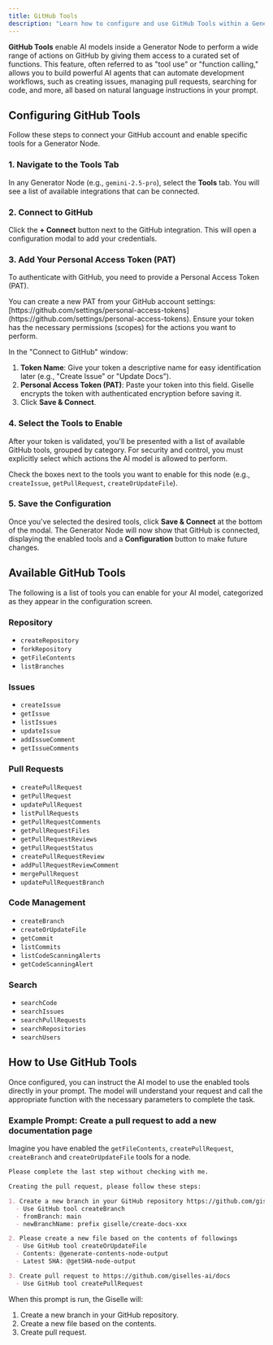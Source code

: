 ```yaml
---
title: GitHub Tools
description: "Learn how to configure and use GitHub Tools within a Generator Node, empowering your AI models to interact directly with your GitHub repositories."
---
```


**GitHub Tools** enable AI models inside a Generator Node to perform a wide range of actions on GitHub by giving them access to a curated set of functions. This feature, often referred to as "tool use" or "function calling," allows you to build powerful AI agents that can automate development workflows, such as creating issues, managing pull requests, searching for code, and more, all based on natural language instructions in your prompt.

## Configuring GitHub Tools

Follow these steps to connect your GitHub account and enable specific tools for a Generator Node.

### 1. Navigate to the Tools Tab

In any Generator Node (e.g., `gemini-2.5-pro`), select the **Tools** tab. You will see a list of available integrations that can be connected.

### 2. Connect to GitHub

Click the **+ Connect** button next to the GitHub integration. This will open a configuration modal to add your credentials.

### 3. Add Your Personal Access Token (PAT)

To authenticate with GitHub, you need to provide a Personal Access Token (PAT).

<Info>
  You can create a new PAT from your GitHub account settings: [https://github.com/settings/personal-access-tokens](https://github.com/settings/personal-access-tokens). Ensure your token has the necessary permissions (scopes) for the actions you want to perform.
</Info>

In the "Connect to GitHub" window:

1.  **Token Name**: Give your token a descriptive name for easy identification later (e.g., "Create Issue" or "Update Docs").
2.  **Personal Access Token (PAT)**: Paste your token into this field. Giselle encrypts the token with authenticated encryption before saving it.
3.  Click **Save & Connect**.

### 4. Select the Tools to Enable

After your token is validated, you'll be presented with a list of available GitHub tools, grouped by category. For security and control, you must explicitly select which actions the AI model is allowed to perform.

Check the boxes next to the tools you want to enable for this node (e.g., `createIssue`, `getPullRequest`, `createOrUpdateFile`).

### 5. Save the Configuration

Once you've selected the desired tools, click **Save & Connect** at the bottom of the modal. The Generator Node will now show that GitHub is connected, displaying the enabled tools and a **Configuration** button to make future changes.

## Available GitHub Tools

The following is a list of tools you can enable for your AI model, categorized as they appear in the configuration screen.

### Repository

*   `createRepository`
*   `forkRepository`
*   `getFileContents`
*   `listBranches`

### Issues

*   `createIssue`
*   `getIssue`
*   `listIssues`
*   `updateIssue`
*   `addIssueComment`
*   `getIssueComments`

### Pull Requests

*   `createPullRequest`
*   `getPullRequest`
*   `updatePullRequest`
*   `listPullRequests`
*   `getPullRequestComments`
*   `getPullRequestFiles`
*   `getPullRequestReviews`
*   `getPullRequestStatus`
*   `createPullRequestReview`
*   `addPullRequestReviewComment`
*   `mergePullRequest`
*   `updatePullRequestBranch`

### Code Management

*   `createBranch`
*   `createOrUpdateFile`
*   `getCommit`
*   `listCommits`
*   `listCodeScanningAlerts`
*   `getCodeScanningAlert`

### Search

*   `searchCode`
*   `searchIssues`
*   `searchPullRequests`
*   `searchRepositories`
*   `searchUsers`

## How to Use GitHub Tools

Once configured, you can instruct the AI model to use the enabled tools directly in your prompt. The model will understand your request and call the appropriate function with the necessary parameters to complete the task.

### Example Prompt: Create a pull request to add a new documentation page

Imagine you have enabled the `getFileContents`, `createPullRequest`, `createBranch` and `createOrUpdateFile` tools for a node.

```markdown
Please complete the last step without checking with me.

Creating the pull request, please follow these steps:

1. Create a new branch in your GitHub repository https://github.com/giselles-ai/docs
  - Use GitHub tool createBranch
  - fromBranch: main
  - newBranchName: prefix giselle/create-docs-xxx

2. Please create a new file based on the contents of followings
  - Use GitHub tool createOrUpdateFile
  - Contents: @generate-contents-node-output
  - Latest SHA: @getSHA-node-output

3. Create pull request to https://github.com/giselles-ai/docs
  - Use GitHub tool createPullRequest
```

When this prompt is run, the Giselle will:

1.  Create a new branch in your GitHub repository.
2.  Create a new file based on the contents.
3.  Create pull request.
